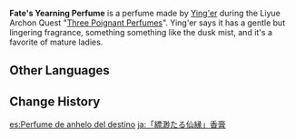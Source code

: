 {{See also|Valley Weaver Perfume|Golden House Maiden Perfume}}
{{Item Infobox
|id           = 100499
|image        = Item Fate's Yearning Perfume.png
|type         = Quest Items
|description  = A perfume decocted from a special breed of [[Silk Flower]].<br />
It releases a fragrance as elegant as the elusive, smoky mountain mist. One hears that it is a favorite of mature women.
|source1      = Obtained during the [[Three Poignant Perfumes]] quest in [[Liyue]]
}}
'''Fate's Yearning Perfume''' is a perfume made by [[Ying'er]] during the Liyue Archon Quest "[[Three Poignant Perfumes]]". Ying'er says it has a gentle but lingering fragrance, something something like the dusk mist, and it's a favorite of mature ladies.

==Other Languages==
{{Other Languages
|default_hidden = 1
|en      = Fate's Yearning Perfume
|zhs     = 「缥缈仙缘」香膏
|zhs_rm  = "Piāomiǎo Xiān Yuán" Xiāng Gāo
|zht     = 「縹緲仙緣」香膏
|zht_rm  = "Piāomiǎo Xiān Yuán" Xiāng Gāo
|ja      = 「縹渺たる仙縁」香膏
|ja_rm   = "Hyoubyou-taru Sen'en" Koukou
|ko      = 「표묘선연」 향고
|ko_rm   = "Pyomyoseonyeon" Hyanggo
|es      = Perfume de anhelo del destino
|fr      = Baume de désir du destin
|ru      = Масло «Тоскующей фортуны»
|th      = น้ำหอม "Fate's Yearning"
|th_rm   = Nam Hom "Fate's Yearning"
|vi      = Sáp thơm "Phiêu Miểu Tiên Duyên"
|de      = Duftessenz „Schleierhafte Fügung“
|id      = Parfum Kerinduan Takdir
|pt      = Perfume de "Anseio do Destino"
|tr      = Kaderin Cilvesi Parfümü
|it      = Profumo di Brama del destino
}}

==Change History==
{{Change History|1.0}}

[[es:Perfume de anhelo del destino]]
[[ja:「縹渺たる仙縁」香膏]]